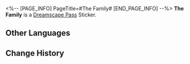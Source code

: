 <%-- [PAGE_INFO]
PageTitle=#The Family#
[END_PAGE_INFO] --%>
{{Stub|Location information}}
{{Item Infobox
|id          = 223050
|image       = Dreamscape Pass Sticker The Family.png
|type        = Dreamscape Pass Sticker
|type2       = Dreamchaser Stickers
|invCategory = 
|rarity      = 4
|effect      = 
|description = Digital stickers that can be used to decorate the pages of the Dreamtour Handbook. They come in many different styles.
|source1     = [[Unlocked by Default]]
}}
{{Description|If you find that you can win every argument with a set of rhetoric... it may not be that you are highly talented. Instead, you might have happened to run into The Family.}}
'''The Family''' is a [[Dreamscape Pass]] Sticker.

==Other Languages==
{{Other Languages
|en   = The Family
|zhs  = 家族
|zht  = 家族
|ja   = ファミリー
|ko   = 가족
|es   = La Familia
|fr   = La Famille
|ru   = Семья
|th   = ตระกูล
|vi   = Gia Tộc
|de   = Die Familie
|id   = Family
|pt   = A Família
}}

==Change History==
{{Change History|2.0}}
